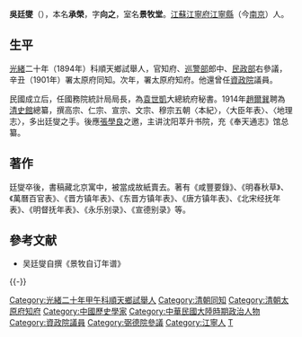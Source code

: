 {{Otheruses|other=名为吳廷燮的其他人物|吴光悦}}
{{Otheruses|other=名为吴承荣的其他人物|吴承荣}}

'''吳廷燮'''（{{bd|1865年||1947年|catIdx=W吳}}），本名'''承榮'''，字'''向之'''，室名'''景牧堂'''。[[江蘇|江蘇]][[江寧府|江寧府]][[江寧縣|江寧縣]]（今[[南京|南京]]）人。

==生平==
[[光緒|光緒]]二十年（1894年）科順天鄉試舉人，官知府、[[巡警部|巡警部]]郎中、[[民政部_(清)|民政部]]右參議，辛丑（1901年）署太原府同知。次年，署太原府知府。他還曾任[[資政院|資政院]]議員。

民國成立后，任國務院統計局局長，為[[袁世凱|袁世凱]]大總統府秘書。1914年[[趙爾巽|趙爾巽]]聘為[[清史館|清史館]]總纂，撰高宗、仁宗、宣宗、文宗、穆宗五朝〈本紀〉，〈大臣年表〉、〈地理志〉，多出廷燮之手。後應[[張學良|張學良]]之邀，主讲沈阳萃升书院，充《奉天通志》馆总纂。

==著作==
廷燮卒後，書稿藏北京寓中，被當成故紙賣去。著有《咸豐要錄》、《明春秋草》、《萬曆百官表》、《晋方镇年表》、《东晋方镇年表》、《唐方镇年表》、《北宋经抚年表》、《明督抚年表》、《永乐别录》、《宣德别录》等。

==參考文献==
* 吴廷燮自撰《景牧自订年谱》

{{-}}
{{清朝欽命憲政編查館職官}}
{{資政院議員}}
{{DEFAULTSORT:Wu吳}}
[[Category:光緒二十年甲午科順天鄉試舉人|Category:光緒二十年甲午科順天鄉試舉人]]
[[Category:清朝同知|Category:清朝同知]]
[[Category:清朝太原府知府|Category:清朝太原府知府]]
[[Category:中國歷史學家|Category:中國歷史學家]]
[[Category:中華民國大陸時期政治人物|Category:中華民國大陸時期政治人物]]
[[Category:資政院議員|Category:資政院議員]]
[[Category:弼德院參議|Category:弼德院參議]]
[[Category:江寧人|Category:江寧人]]
[[Category:吳姓|T]]